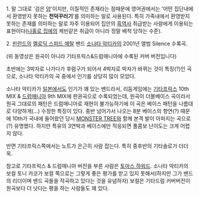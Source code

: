 1. 말 그대로 '검은 [[양]]'이지만, 이질적인 존재라는 점때문에 영어권에서는 '어떤 집단내에서 환영받지 못하는 '''천덕꾸러기''''를 의미하는 말로 사용된다. 특히 가족내에서 환영받지 못하는 존재를 의미하는 말로 자주 이용되어 집안의 [[흑역사]] 취급받는 사람에게 이용되는 표현이다([[나홀로 집에]]의 케빈같은 취급이 아니라 정말 배척 당하는 수준).


2. [[핀란드]]의 [[멜로딕 스피드 메탈]] 밴드 [[소나타 악티카]]의 2001년 앨범 Silence 수록곡.

{{{#!html
<object width="480" height="385"><param name="movie" value="http://www.youtube.com/v/CLsZ7dFMfQw?fs=1&amp;hl=ko_KR"></param><param name="allowFullScreen" value="true"></param><param name="allowscriptaccess" value="always"></param><embed src="http://www.youtube.com/v/CLsZ7dFMfQw?fs=1&amp;hl=ko_KR" type="application/x-shockwave-flash" allowscriptaccess="always" allowfullscreen="true" width="480" height="385"></embed></object>
}}}

(위 동영상은 원곡이 아니라 기타프릭스&드럼매니아에 수록된 커버 버전입니다)

초반에는 3박자로 나가다가 후렴구가 되어서 4박자로 박자가 바뀌는 것이 특징(?)인 곡으로, 소나타 악티카의 곡 중에서 인기를 상당히 많이 모았다.

소나타 악티카가 [[일본]]에서도 인기가 꽤 있는 밴드라서, 리듬게임에는 [[기타프릭스]] 10th MIX & [[드럼매니아]] 9th MIX에 판권곡으로 수록되었는데, 원곡이 더블베이스 곡이라서 원곡 그대로의 패턴은 드럼매니아로 재현이 불가능하기에 이 곡은 베이스 패턴을 나름대로 다양하게(...) 수정한 특징이 있다. 중반 넘어가서 나오는 8분 베이스의 향연(?) 때문에 10th가 국내에 들어왔던 당시 [[MONSTER TREE]]와 함께 본격 발이 아파지는 곡으로(?) 유명했다. 하지만 특유의 3연박과 베이스에만 적응되면 풀콤보 난이도는 크게 어렵지 않다.

반면 기타프릭스쪽에서는 노트가 은근히 사람 잡는다. 특히 중후반의 기타솔로가 더더욱.

참고로 기타프릭스 & 드럼매니아 버전을 부른 사람은 [[토마스 하워드]]. 소나타 악티카의 보컬 토니 카코가 보컬 쪽으로는 그렇게 좋은 평가를 받고 있지 못해서(하지만 그가 밴드의 리더이며 밴드 곡들을 작곡하고 있다는 것을 유념하자) 보컬은 기타드럼 커버버전이 원곡보다 더 낫다는 평을 하는 사람들도 꽤 있다.
